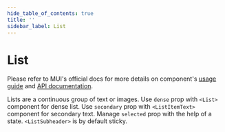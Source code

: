```yaml
---
hide_table_of_contents: true
title: ''
sidebar_label: List
---
```




<h1 className='!m-0'>List</h1>

<div className='template-bg-color' />

Please refer to MUI's official docs for more details on component's [usage guide](https://mui.com/material-ui/react-list/) and [API documentation](https://mui.com/material-ui/react-list/#api).

<Grid container spacing={6}>
  <Grid size={{xs:12, md:6}}>
    <CardSnippet
      title='Basic List'
      code={SourceCodeListBasic}
    >
      <Typography className='mbe-4'>
          Lists are a continuous group of text or images.
        </Typography>
      <ListBasic />
    </CardSnippet>
  </Grid>
  <Grid size={{xs:12, md:6}}>
    <CardSnippet
      title='Nested List'
      code={SourceCodeListNested}
    >
      <ListNested />
    </CardSnippet>
  </Grid>
  <Grid size={{xs:12, md:6}}>
    <CardSnippet
      title='Dense List'
      code={SourceCodeListDense}
    >
      <Typography className='mbe-4'>
        Use <code>dense</code> prop with <code>&lt;List&gt;</code> component for dense list.
      </Typography>
      <ListDense />
    </CardSnippet>
  </Grid>
  <Grid size={{xs:12, md:6}}>
    <CardSnippet
      title='List with Secondary Text'
      code={SourceCodeListSecondary}
    >
      <Typography className='mbe-4'>
        Use <code>secondary</code> prop with <code>&lt;ListItemText&gt;</code> component for secondary text.
      </Typography>
      <ListSecondary />
    </CardSnippet>
  </Grid>
  <Grid size={{xs:12, md:6}}>
    <CardSnippet
      title='Selected List Item'
      code={SourceCodeListItemSelected}
    >
      <Typography className='mbe-4'>
        Manage <code>selected</code> prop with the help of a state.
      </Typography>
      <ListItemSelected />
    </CardSnippet>
  </Grid>
  <Grid size={{xs:12, md:6}}>
    <CardSnippet
      title='List with Checkbox'
      code={SourceCodeListWithCheckbox}
    >
      <ListWithCheckbox />
    </CardSnippet>
  </Grid>
  <Grid size={{xs:12, md:6}}>
    <CardSnippet
      title='List with Switch'
      code={SourceCodeListWithSwitch}
    >
      <ListWithSwitch />
    </CardSnippet>
  </Grid>
  <Grid size={{xs:12, md:6}}>
    <CardSnippet
      title='Sticky Subheader'
      code={SourceCodeListStickySubheader}
    >
      <Typography className='mbe-4'>
        <code>&lt;ListSubheader&gt;</code> is by default sticky.
      </Typography>
      <ListStickySubheader />
    </CardSnippet>
  </Grid>
  <Grid size={{xs:12, md:6}}>
    <CardSnippet
      title='Users List'
      code={SourceCodeListUsers}
    >
      <ListUsers />
    </CardSnippet>
  </Grid>
   <Grid size={{xs:12, md:6}}>
    <CardSnippet
      title='Progress List'
      code={SourceCodeListProgress}
    >
      <ListProgress />
    </CardSnippet>
  </Grid>
</Grid>